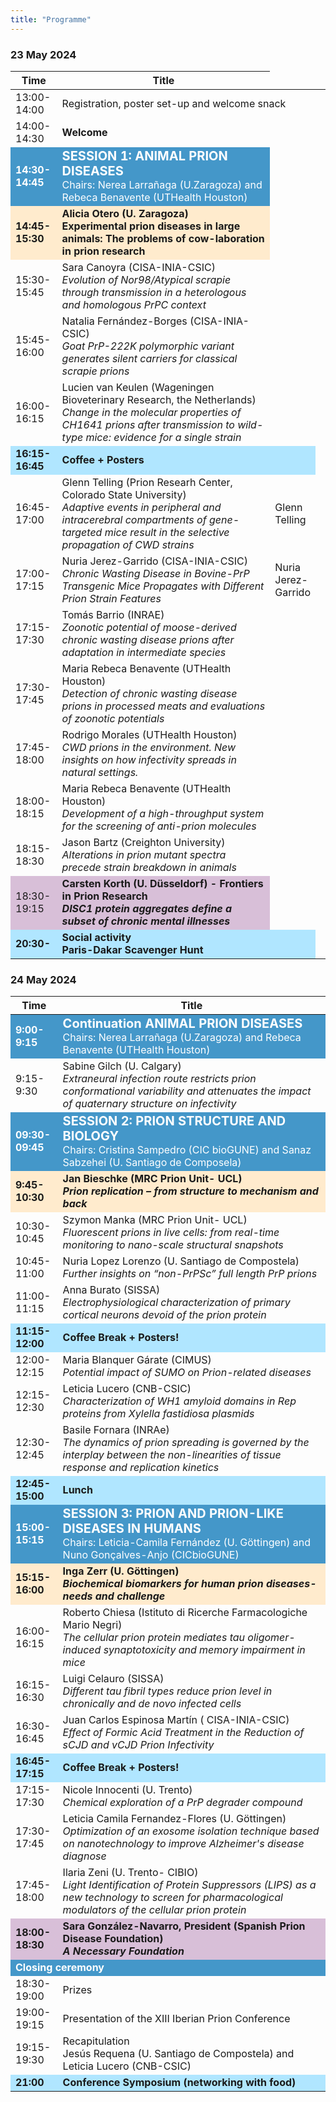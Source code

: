 ```yaml
---
title: "Programme"
---
```

### 23 May 2024

```{=html}
<style>
/* color even and odd rows */

/* center cells, mostly for timestamp*/
.table>:not(caption)>*>* {
  align-content: center;
}

.custom-table td:nth-child(1) {
  width: 20px;
}

.custom-table td:nth-child(2) {
  width: 500px;
}
.programm-table td.session-span {
  background-color: #4497c9;
  color: white;
  font-weight: bold;
}
.programm-table td.separation-span {
  background-color: #b0e6ff;
  /*color: white;
  font-size: 2px;*/
}
.programm-table td.bold-span {
  font-weight: bold;
}
tr.even {
  background : #efefef;
}
td.keynote {
  background : blanchedalmond;
}
td.special-talk {
  background : thistle;
}
tr.odd {
  background : #ffffff;
}
</style>

<table class="programm-table">
  <colgroup>
    <col style="width: 15%;/* font-weight: bold; */">
    <col style="width: 85%">
  </colgroup>
  <thead>
    <tr>
      <th>Time</th>
      <th>Title</th>
    </tr>
  </thead>
  <tbody>
    <tr>
      <td >13:00-14:00</td>
      <td colspan="2">Registration, poster set-up and welcome snack</td>
      <td ></td>
    </tr>
    <tr>
      <td>14:00-14:30</td>
      <td><strong>Welcome</strong></td>
    </tr>
    <tr>
      <td  class="session-span">14:30-14:45</td>
      <td   class="session-span"><div style="font-size: 20px;">SESSION 1: ANIMAL PRION DISEASES</div>
        <div style="font-weight: lighter;">Chairs: Nerea Larrañaga (U.Zaragoza) and Rebeca Benavente (UTHealth Houston)</div>
        </td>
    </tr>
    <tr>
      <td class="bold-span keynote">14:45-15:30</td>
      <td class="bold-span keynote"><div>Alicia Otero (U. Zaragoza)</div></em>Experimental prion diseases in large animals: The problems of cow-laboration in prion research</em></td>
    </tr>
    <tr>
      <td>15:30-15:45</td>
      <td><div>Sara Canoyra (CISA-INIA-CSIC)<div><em>Evolution of Nor98/Atypical scrapie through transmission in a heterologous and homologous PrPC context</em></td>
    </tr>
    <tr>
      <td>15:45-16:00</td>
      <td><div>Natalia Fernández-Borges (CISA-INIA-CSIC)</div><em>Goat PrP-222K polymorphic variant generates silent carriers for classical scrapie prions</em></td>
    </tr>
    <tr>
      <td>16:00-16:15</td>
      <td><div>Lucien van Keulen (Wageningen Bioveterinary Research, the Netherlands)</div><em>Change in the molecular properties of CH1641 prions after transmission to wild-type mice: evidence for a single strain</em></td>
    </tr>
    <tr> 
      <td class="separation-span bold-span">16:15-16:45</td>
      <td class="separation-span bold-span" colspan="2">Coffee + Posters</td>
    </tr>
    <tr>
      <td>16:45-17:00</td>
      <td><div>Glenn Telling (Prion Researh Center, Colorado State University)</div><em>Adaptive events in peripheral and intracerebral compartments of gene-targeted mice result in the selective propagation of CWD strains</em></td>
      <td>Glenn Telling</td>
    </tr>
      <tr>
      <td>17:00-17:15</td>
      <td><div>Nuria Jerez-Garrido (CISA-INIA-CSIC)</div><em>Chronic Wasting Disease in Bovine-PrP Transgenic Mice Propagates with Different Prion Strain Features</em></td>
      <td>Nuria Jerez-Garrido</td>
    </tr>
      <tr>
      <td>17:15-17:30</td>
      <td><div>Tomás Barrio (INRAE)</div><em>Zoonotic potential of moose-derived chronic wasting disease prions after adaptation in intermediate species</em></td>
    </tr>
    <tr>
      <td>17:30-17:45</td>
      <td><div>Maria Rebeca Benavente (UTHealth Houston)</div><em>Detection of chronic wasting disease prions in processed meats and evaluations of zoonotic potentials</em></td>
    </tr>
      <tr>
      <td>17:45-18:00</td>
      <td><div>Rodrigo Morales (UTHealth Houston)</div><em>CWD prions in the environment. New insights on how infectivity spreads in natural settings.</em></td>
    </tr>
      <tr>
      <td>18:00-18:15</td>
      <td><div>Maria Rebeca Benavente (UTHealth Houston)</div><em>Development of a high-throughput system for the screening of anti-prion molecules</em></td>
    </tr>
      <tr>
      <td>18:15-18:30</td>
      <td><div>Jason Bartz (Creighton University)</div><em>Alterations in prion mutant spectra precede strain breakdown in animals</em></td>
    </tr>
    <tr> 
      <td class='special-talk'>18:30-19:15</td>
      <td class='special-talk'><div><strong>Carsten Korth  (U. Düsseldorf) - Frontiers in Prion Research</strong></div><em><strong>
       DISC1 protein aggregates define a subset of chronic mental illnesses</strong></em></td>
    </tr>
    <tr>
      <td class="separation-span bold-span">20:30-</td>
      <td class="separation-span bold-span" colspan="2"><div>Social activity</div>Paris-Dakar Scavenger Hunt</td>
    </tr>
  </tbody>
</table>  
```

### 24 May 2024
```{=html}


<table class="programm-table">
  <colgroup>
    <col style="width: 15%;/* font-weight: bold; */">
    <col style="width: 85%">
  </colgroup>
  <thead>
    <tr>
      <th>Time</th>
      <th>Title</th>
    </tr>
  </thead>
  <tbody>
    <tr>
      <td class="session-span">9:00-9:15</td>
      <td class="session-span"><div style="font-size: 20px;">Continuation ANIMAL PRION DISEASES</div><div style="font-weight: lighter;">Chairs: Nerea Larrañaga (U.Zaragoza) and Rebeca Benavente (UTHealth Houston)</div></td>
    </tr>
    <tr>
      <td>9:15-9:30</td>
      <td><div>Sabine Gilch (U. Calgary)</div><em>Extraneural infection route restricts prion conformational variability and attenuates the impact of quaternary structure on infectivity</em></td>
    </tr>
    <!--
    <tr>
    <td colspan="2" class="separation-span"></td>
    </tr> -->
    <tr>
      <td class="session-span">09:30-09:45</td>
      <td class="session-span"><div style="font-size: 20px;">SESSION 2: PRION STRUCTURE AND BIOLOGY</div><div style="font-weight: lighter;">Chairs: Cristina Sampedro (CIC bioGUNE) and Sanaz Sabzehei (U. Santiago de Composela)</div></td>
    </tr>
    <!--
    <tr>
      <td>09:30-09:45</td>
      <td colspan="2">Session introduction</td>
    </tr>
    -->
    <tr>
      <td class="bold-span keynote">9:45-10:30</td>
      <td class="bold-span keynote"><div>Jan Bieschke (MRC Prion Unit- UCL)</div><em>Prion replication – from structure to mechanism and back</em></td>
    </tr>
    <tr>
      <td>10:30-10:45</td>
      <td><div>Szymon Manka (MRC Prion Unit- UCL)</div><em>Fluorescent prions in live cells: from real-time monitoring to nano-scale structural snapshots</em></td>
    </tr>
    <tr>
      <td>10:45-11:00</td>
      <td><div>Nuria Lopez Lorenzo (U. Santiago de Compostela)</div><em>Further insights on “non-PrPSc” full length PrP prions</em></td>
    </tr>
    <tr>
      <td>11:00-11:15</td>
      <td><div>Anna Burato (SISSA)</div><em>Electrophysiological characterization of primary cortical neurons devoid of the prion protein</em></td>
    </tr>
    <tr> 
      <td class="separation-span bold-span">11:15-12:00</td>
      <td class="separation-span bold-span" colspan="2">Coffee Break + Posters!</td>
    </tr>
    <tr>
      <td>12:00-12:15</td>
      <td><div>Maria Blanquer Gárate (CIMUS)</div><em>Potential impact of SUMO on Prion-related diseases</em></td>
    </tr>
    <tr>
      <td>12:15-12:30</td>
      <td><div>Leticia Lucero (CNB-CSIC)</div><em>Characterization of WH1 amyloid domains in Rep proteins from Xylella fastidiosa plasmids</em></td>
    </tr>
    <tr>
      <td>12:30-12:45</td>
      <td><div>Basile Fornara (INRAe)</div><em>The dynamics of prion spreading is governed by the interplay between the non-linearities of tissue response and replication kinetics</em></td>
    </tr>
    <tr > 
      <td class="separation-span bold-span">12:45-15:00</td>
      <td class="separation-span bold-span" colspan="2">Lunch</td>
    </tr>
    <tr>
      <td class="session-span">15:00-15:15</td>
      <td class="session-span"><div style="font-size: 20px;">SESSION 3: PRION AND PRION-LIKE DISEASES IN HUMANS</div><div style="font-weight: lighter">Chairs: Leticia-Camila Fernández (U. Göttingen) and Nuno Gonçalves-Anjo (CICbioGUNE)<div></td>
    </tr>
    <tr>
      <td class="bold-span keynote">15:15-16:00</td>
      <td class="bold-span keynote"><div>Inga Zerr (U. Göttingen)</div><em>Biochemical biomarkers for human prion diseases-needs and challenge</em></td>
    </tr>
    <tr>
      <td>16:00-16:15</td>
      <td><div>Roberto Chiesa (Istituto di Ricerche Farmacologiche Mario Negri)</div><em>The cellular prion protein mediates tau oligomer-induced synaptotoxicity and memory impairment in mice</em></td>
    </tr>
    <tr>
      <td>16:15-16:30</td>
      <td><div>Luigi Celauro (SISSA)</div><em>Different tau fibril types reduce prion level in chronically and de novo infected cells</em></td>
    </tr>
    <tr>
      <td>16:30-16:45</td>
      <td><div>Juan Carlos Espinosa Martín ( CISA-INIA-CSIC)</div><em>Effect of Formic Acid Treatment in the Reduction of sCJD and vCJD Prion Infectivity</em></td>
    </tr>
    <tr > 
      <td class="separation-span bold-span">16:45-17:15</td>
      <td class="separation-span bold-span" colspan="2">Coffee Break + Posters!</td>
    </tr>
    <tr>
      <td>17:15-17:30</td>
      <td><div>Nicole Innocenti (U. Trento)</div><em>Chemical exploration of a PrP degrader compound</em></td>
    </tr>
    <tr>
      <td>17:30-17:45</td>
      <td><div>Leticia Camila Fernandez-Flores (U. Göttingen)</div><em>Optimization of an exosome isolation technique based on nanotechnology to improve Alzheimer's disease diagnose</em></td>
    </tr>
    <tr>
      <td>17:45-18:00</td>
      <td><div>Ilaria Zeni (U. Trento- CIBIO)</div><em>Light Identification of Protein Suppressors (LIPS) as a new technology to screen for pharmacological modulators of the cellular prion protein</em></td>
    </tr>
    <tr>
      <td class='bold-span special-talk'>18:00-18:30</td>
      <td class='bold-span special-talk'><div>Sara González-Navarro, President (Spanish Prion Disease Foundation)</div><em>A Necessary Foundation</em></td>
    </tr>    
    <tr>
      <td colspan="2" class="session-span">Closing ceremony</td>
    </tr>
      <tr>
      <td>18:30-19:00</td>
      <td>Prizes</td>
    </tr>    
      <tr>
      <td>19:00-19:15</td>
      <td>Presentation of the XIII Iberian Prion Conference</td>
    </tr>
      <tr>
      <td>19:15-19:30</td>
      <td><div>Recapitulation<div>
        Jesús Requena (U. Santiago de Compostela) and Leticia Lucero (CNB-CSIC)</td>
    </tr>
    <tr> 
      <td class="separation-span bold-span">21:00</td>
      <td class="separation-span bold-span" colspan="2">Conference Symposium (networking with food)</td>
    </tr>
  </tbody>
</table>
```

```{=html}
<script>
window.onload = function() {
  var sidebarLinks = document.querySelectorAll('.sidebar-item-container a');
  for (var i = 0; i < sidebarLinks.length; i++) {
    if (sidebarLinks[i].textContent.trim() === 'REGISTER NOW!') {
      sidebarLinks[i].classList.add('register-button');
    }
  }
};
</script>
```